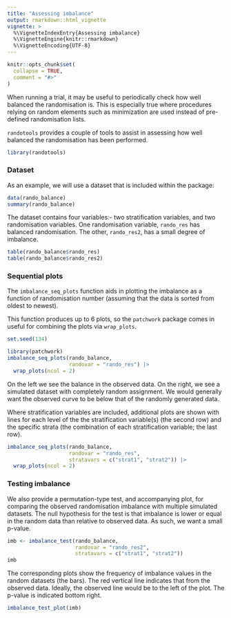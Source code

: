 ```yaml
---
title: "Assessing imbalance"
output: rmarkdown::html_vignette
vignette: >
  %\VignetteIndexEntry{Assessing imbalance}
  %\VignetteEngine{knitr::rmarkdown}
  %\VignetteEncoding{UTF-8}
---
```


```r
knitr::opts_chunk$set(
  collapse = TRUE,
  comment = "#>"
)
```

When running a trial, it may be useful to periodically check how well balanced the randomisation is. This is especially true where procedures relying on random elements such as minimization are used instead of pre-defined randomisation lists.

`randotools` provides a couple of tools to assist in assessing how well balanced the randomisation has been performed.

```r
library(randotools)
```

### Dataset

As an example, we will use a dataset that is included within the package:

```r
data(rando_balance)
summary(rando_balance)
```

The dataset contains four variables:- two stratification variables, and two randomisation variables. One randomisation variable, `rando_res` has balanced randomisation. The other, `rando_res2`, has a small degree of imbalance.

```r
table(rando_balance$rando_res)
table(rando_balance$rando_res2)
```


### Sequential plots

The `imbalance_seq_plots` function aids in plotting the imbalance as a function of randomisation number (assuming that the data is sorted from oldest to newest). 

This function produces up to 6 plots, so the `patchwork` package comes in useful for combining the plots via `wrap_plots`.

```r
set.seed(134)
```


```r
library(patchwork)
imbalance_seq_plots(rando_balance, 
                    randovar = "rando_res") |> 
  wrap_plots(ncol = 2)
```

On the left we see the balance in the observed data. On the right, we see a simulated dataset with completely random assignment. We would generally want the observed curve to be below that of the randomly generated data.

Where stratification variables are included, additional plots are shown with lines for each level of the the stratification variable(s) (the second row) and the specific strata (the combination of each stratification variable; the last row).

```r
imbalance_seq_plots(rando_balance, 
                    randovar = "rando_res",
                    stratavars = c("strat1", "strat2")) |> 
  wrap_plots(ncol = 2)
```

### Testing imbalance

We also provide a permutation-type test, and accompanying plot, for comparing the observed randomisation imbalance with multiple simulated datasets. The null hypothesis for the test is that imbalance is lower or equal in the random data than relative to observed data. As such, we want a small p-value.

```r
imb <- imbalance_test(rando_balance, 
                      randovar = "rando_res2",
                      stratavars = c("strat1", "strat2"))
imb
```

The corresponding plots show the frequency of imbalance values in the random datasets (the bars). The red vertical line indicates that from the observed data. Ideally, the observed line would be to the left of the plot. The p-value is indicated bottom right.

```r
imbalance_test_plot(imb)
```


